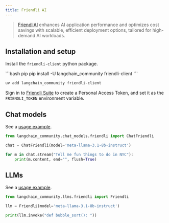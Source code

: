 ```yaml
---
title: Friendli AI
---
```


> [FriendliAI](https://friendli.ai/) enhances AI application performance and optimizes
> cost savings with scalable, efficient deployment options, tailored for high-demand AI workloads.

## Installation and setup

Install the `friendli-client` python package.

<CodeGroup>
```bash pip
pip install -U langchain_community friendli-client
```

```bash uv
uv add langchain_community friendli-client
```
</CodeGroup>

Sign in to [Friendli Suite](https://suite.friendli.ai/) to create a Personal Access Token,
and set it as the `FRIENDLI_TOKEN` environment variable.


## Chat models

See a [usage example](/oss/integrations/chat/friendli).

```python
from langchain_community.chat_models.friendli import ChatFriendli

chat = ChatFriendli(model='meta-llama-3.1-8b-instruct')

for m in chat.stream("Tell me fun things to do in NYC"):
    print(m.content, end="", flush=True)
```

## LLMs

See a [usage example](/oss/integrations/llms/friendli).

```python
from langchain_community.llms.friendli import Friendli

llm = Friendli(model='meta-llama-3.1-8b-instruct')

print(llm.invoke("def bubble_sort(): "))
```
